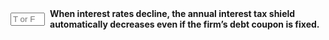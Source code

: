 ::: {.question-block}

<form onsubmit="event.preventDefault(); checkAnswerBox('module8_tf_q79','F')" style="display: flex; align-items: center; gap: 8px;">
  <input type="text" id="module8_tf_q79" name="module8_tf_q79" maxlength="1" placeholder="T or F" style="width: 55px;" data-correct-answer="F" /> 
  <label for="module8_tf_q79"><strong>When interest rates decline, the annual interest tax shield automatically decreases even if the firm’s debt coupon is fixed.</strong></label>
</form>

<div id="feedback-module8_tf_q79" class="feedback" data-status="" style="display:none;">
FALSE. The coupon payment determines the shield, not market rates.
</div>

:::
